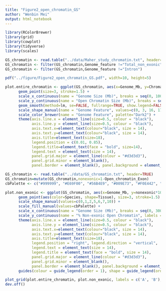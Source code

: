 ```yaml
---
title: "Figure2_open_chromatin_GS"
author: "Wenbin Mei"
output: html_notebook
---
```


```r
library(RColorBrewer)
library(grid)
library(cowplot)
library(tidyverse)
library(scales)

GS_chromatin <- read.table("../data/Maher_study_chromatin.txt", header=TRUE)
GS_chromatin <- filter(GS_chromatin,Genome_feature !="Total_non_exonic")
GS_chromatin <- filter(GS_chromatin,Genome_feature !="Intron")

pdf("../figure/Figure2_open_chromatin_GS.pdf", width=10, height=5)

plot.entire_chromatin <- ggplot(GS_chromatin, aes(x=Genome_Mb, y=Chromatin_size, color=Genome_feature, shape=Genome_feature)) +
      geom_point(size=3, stroke=1.5) + 
      scale_x_continuous(name = "Genome Size (Mb)", breaks = seq(0, 10000, by = 200)) +
      scale_y_continuous(name = "Open Chromatin Size (Mb)", breaks = seq(0, 25, by = 5), limits = c(0,25)) +
      geom_smooth(method=lm, se=FALSE, fullrange=TRUE, show.legend=FALSE) +
      scale_shape_manual(name = "Genome Feature", values=c(0, 3, 16, 17, 5)) +
      scale_color_brewer(name = "Genome Feature", palette="Dark2") +
      theme(axis.line.x = element_line(size=0.5, colour = "black"),
            axis.line.y = element_line(size=0.5, colour = "black"),
            axis.text.x=element_text(colour="black", size = 14),
            axis.text.y=element_text(colour="black", size = 14),
            axis.title=element_text(size=18),
            legend.position = c(0.01, 0.85),
            legend.title=element_text(face = "bold", size=14),
            legend.text = element_text(size = 14),
            panel.grid.major = element_line(colour = "#d3d3d3"),
            panel.grid.minor = element_blank(),
            panel.border = element_blank(), panel.background = element_blank())

GS_chromatin <- read.table("../data/GS_chromatin.txt", header=TRUE)
GS_chromatin=mutate(GS_chromatin,nonexonic=1-Open_chromatin_Exon)
cbPalette <- c("#999999", "#E69F00", "#56B4E9", "#009E73", "#F0E442", "#0072B2", "#D55E00", "#CC79A7")

plot.non_exonic <- ggplot(GS_chromatin, aes(x=Genome_Mb, y=nonexonic*100)) + 
      geom_point(aes(color=Species, shape=Tissue), size=3, stroke=1.5) + 
      scale_shape_manual(values=c(0,1,2,5,6,7,10)) +
      scale_fill_manual(values=cbPalette) +
      scale_x_continuous(name = "Genome Size (Mb)", breaks = seq(0, 3000, by = 500)) +
      scale_y_continuous(name = "% Non-exonic Open Chromatin", labels = dollar_format(suffix = "%", prefix = "")) +
      theme(axis.line.x = element_line(size=0.5, colour = "black"),
            axis.line.y = element_line(size=0.5, colour = "black"),
            axis.text.x=element_text(colour="black", size = 14),
            axis.text.y=element_text(colour="black", size = 14),
            axis.title=element_text(size=18),
            legend.position = "right", legend.direction = "vertical",
            legend.text = element_text(size = 14),
            legend.title = element_text(face = "bold", size = 14),
            panel.grid.major = element_line(colour = "#d3d3d3"),
            panel.grid.minor = element_blank(),
            panel.border = element_blank(), panel.background = element_blank())
      guides(colour = guide_legend(order = 1), shape = guide_legend(order = 2))

plot_grid(plot.entire_chromatin, plot.non_exonic, labels = c('A', 'B'), rel_widths = c(1, 1.3))
dev.off()
```
